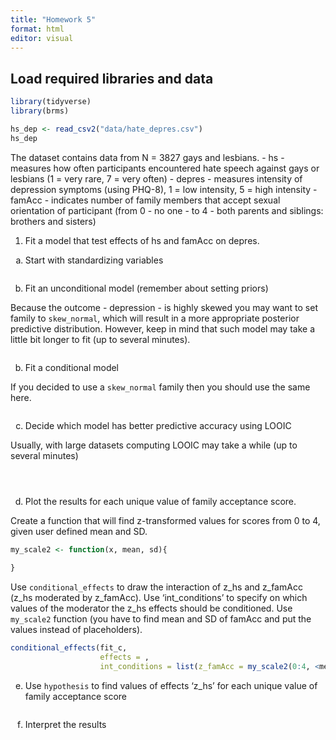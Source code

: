 ```yaml
---
title: "Homework 5"
format: html
editor: visual
---
```


## Load required libraries and data

```r
library(tidyverse)
library(brms)
```

```r
hs_dep <- read_csv2("data/hate_depres.csv")
hs_dep
```


The dataset contains data from N = 3827 gays and lesbians. 
- hs - measures how often participants encountered hate speech against gays or lesbians (1 = very rare, 7 = very often)
- depres - measures intensity of depression symptoms (using PHQ-8), 1 = low intensity, 5 = high intensity 
- famAcc - indicates number of family members that accept sexual orientation of participant (from 0 - no one - to 4 - both parents and siblings: brothers and sisters)

1. Fit a model that test effects of hs and famAcc on depres. 

a) Start with standardizing variables

```r

```

b) Fit an unconditional model (remember about setting priors)

Because the outcome - depression - is highly skewed you may want to set family to `skew_normal`, which will result in a more appropriate posterior predictive distribution. However, keep in mind that such model may take a little bit longer to fit (up to several minutes).

```r

```

b) Fit a conditional model

If you decided to use a `skew_normal` family then you should use the same here.

```r

```

c) Decide which model has better predictive accuracy using LOOIC

Usually, with large datasets computing LOOIC may take a while (up to several minutes)

```r

```

```r

```

```r

```

d) Plot the results for each unique value of family acceptance score.

Create a function that will find z-transformed values for scores from 0 to 4, given user defined mean and SD.

```r
my_scale2 <- function(x, mean, sd){
  
}
```


Use `conditional_effects` to draw the interaction of z_hs and z_famAcc (z_hs moderated by z_famAcc). 
Use 'int_conditions' to specify on which values of the moderator the z_hs effects should be conditioned.
Use `my_scale2` function (you have to find mean and SD of famAcc and put the values instead of placeholders).


```r
conditional_effects(fit_c, 
                    effects = , 
                    int_conditions = list(z_famAcc = my_scale2(0:4, <mean>, <sd>)))
```

e) Use `hypothesis` to find values of effects 'z_hs' for each unique value of family acceptance score

```r

```

f) Interpret the results

